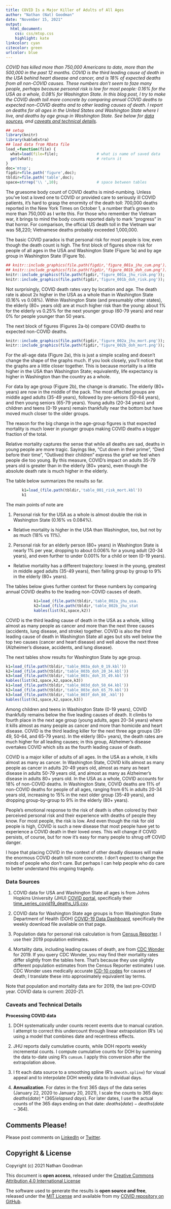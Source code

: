 ```yaml
---
title: COVID Is a Major Killer of Adults of All Ages
author: "Nathan (Nat) Goodman"
date: "November 15, 2021"
output:
  html_document:
    css: css/mtop.css
    highlight: kate
linkcolor: cyan
citecolor: green
urlcolor: blue
---
```


*COVID has killed more than 750,000 Americans to date, more than the 500,000 in the past 12 months. COVID is the third leading cause of death in the USA behind heart disease and cancer, and is 18% of expected deaths from all non-COVID causes. These numbers don’t seem to faze many people, perhaps because personal risk is low for most people: 0.16% for the USA as a whole, 0.08% for Washington State. In this blog post, I try to make the COVID death toll more concrete by comparing annual COVID deaths to expected non-COVID deaths and to other leading causes of death. I report on deaths for all ages in the United States and Washington State where I live, and deaths by age group in Washington State. See below for [data sources](#sources), and [caveats and technical details](#techdetails).*

```r
## setup
library(knitr)
library(kableExtra)
## load data from RData file
load_=function(file) {
  what=load(file=file);                 # what is name of saved data
  get(what);                            # return it
}
doc='mtop';
figdir=file.path('figure',doc);
tbldir=file.path('table',doc);
space=strrep('\\ ',10);                 # space between tables
```

The gruesome body count of COVID deaths is mind-numbing. Unless you've lost a loved one to COVID or provided care to seriously ill COVID patients, it's hard to grasp the enormity of the death toll: 700,000 deaths reported in the New York Times on October 1, a number that's grown to more than 750,000 as I write this. For those who remember the Vietnam war, it brings to mind the body counts reported daily to mark "progress" in that horror. For comparison, the official US death toll in the Vietnam war was 58,220; Vietnamese deaths probably exceeded 1,000,000.

The basic COVID paradox is that personal risk for most people is low, even though the death count is high. The first block of figures show risk for people of all ages in the USA and Washington State (Figure 1a) and by age group in Washington State (Figure 1b).

```r
## knitr::include_graphics(file.path(figdir,'figure_001a_jhu_cum.png'));
## knitr::include_graphics(file.path(figdir,'figure_001b_doh_cum.png'));
knitr::include_graphics(file.path(figdir,'figure_001a_jhu_risk.png'));
knitr::include_graphics(file.path(figdir,'figure_001b_doh_risk.png'));
```

Not surprisingly, COVID death rates vary by location and age. The death rate is about 2x higher in the USA as a whole than in Washington State (0.16% vs 0.08%). Within Washington State (and presumably other states), the elderly (80+ years old) are at much higher risk than the young: about 1% for the elderly vs 0.25% for the next younger group (60-79 years) and near 0% for people younger than 50 years.

The next block of figures (Figures 2a-b) compare COVID deaths to expected non-COVID deaths.

```r
knitr::include_graphics(file.path(figdir,'figure_002a_jhu_mort.png'));
knitr::include_graphics(file.path(figdir,'figure_002b_doh_mort.png'));
```

For the all-age data (Figure 2a), this is just a simple scaling and doesn't change the shape of the graphs much. If you look closely, you'll notice that the graphs are a little closer together. This is because mortality is a little higher in the USA than Washington State; equivalently, life expectancy is higher in Washington than the country as a whole.

For data by age group (Figure 2b), the change is dramatic. The elderly (80+ years) are now in the middle of the pack. The most affected groups are middle aged adults (35-49 years), followed by pre-seniors (50-64 years), and then young seniors (65-79 years). Young adults (20-34 years) and children and teens (0-19 years) remain thankfully near the bottom but have moved much closer to the older groups.

The reason for the big change in the age-group figures is that expected mortality is much lower in younger groups making COVID deaths a bigger fraction of the total. 

Relative mortality captures the sense that while all deaths are sad, deaths in young people are more tragic. Sayings like, "Cut down in their prime", "Died before their time", "Outlived their children" express the grief we feel when people die too young. By this measure, COVID's impact on adults 35-79 years old is greater than in the elderly (80+ years), even though the absolute death rate is much higher in the elderly.

The table below summarizes the results so far.

<!-- <center><div style="width: 40%"> -->
<!-- <div style="width: 45%; margin-left: auto; margin-right: auto;"> -->
<div style="width: 80%; margin-left: auto; margin-right: auto;">
```r
k1=load_(file.path(tbldir,'table_001_risk_mort.kbl'))
k1
```
</div>
<!-- </center></div> -->

The main points of note are

1. Personal risk for the USA as a whole is almost double the risk in Washington State (0.16% vs 0.084%). 
- Relative mortality is higher in the USA than Washington, too, but not by as much (18% vs 11%).
2. Personal risk for an elderly person (80+ years) in Washington State is nearly 1% per year, dropping to about 0.006% for a young adult (20-34 years), and even further to under 0.001% for a child or teen (0-19 years). 
- Relative mortality has a different trajectory: lowest in the young, greatest in middle aged adults (35-49 years), then falling group by group to 9% in the elderly (80+ years).

The tables below gives further context for these numbers by comparing annual COVID deaths to the leading non-COVID causes of death.

<div style="width: 65%; margin-left: auto; margin-right: auto;">
```r
k1=load_(file.path(tbldir,'table_002a_jhu_usa.kbl'))
k2=load_(file.path(tbldir,'table_002b_jhu_state.kbl'))
kables(list(k1,space,k2))
```
</div>

COVID is the third leading cause of death in the USA as a whole, killing almost as many people as cancer and more than the next three causes (accidents, lung disease, and stroke) together. COVID is also the third leading cause of death in Washington State all ages but sits well below the top two causes (cancer and heart disease) and well above the next three (Alzheimer's disease, accidents, and lung disease).

The next tables show results for Washington State by age group.

<!--- <div style="width: 90%; margin-left: auto; margin-right: auto;"> --->
```r
k1=load_(file.path(tbldir,'table_003a_doh_0_19.kbl'))
k2=load_(file.path(tbldir,'table_003b_doh_20_34.kbl'))
k3=load_(file.path(tbldir,'table_003c_doh_35_49.kbl'))
kables(list(k1,space,k2,space,k3))
k1=load_(file.path(tbldir,'table_003d_doh_50_64.kbl'))
k2=load_(file.path(tbldir,'table_003e_doh_65_79.kbl'))
k3=load_(file.path(tbldir,'table_003f_doh_80_.kbl'))
kables(list(k1,space,k2,space,k3))
```
<!--- </div> --->

Among children and teens in Washington State (0-19 years), COVID thankfully remains below the five leading causes of death. It climbs to fourth place in the next age group (young adults, ages 20-34 years) where it kills almost as many people as cancer and more than homicide and heart disease. COVID is the third leading killer for the next three age groups (35-49, 50-64, and 65-79 years). In the elderly (80+ years), the death rates are much higher for all leading causes; in this group, Alzheimer's disease overtakes COVID which sits as the fourth leading cause of death.

COVID is a major killer of adults of all ages. In the USA as a whole, it kills almost as many as cancer. In Washington State, COVID kills almost as many people as cancer in adults 20-49 years old, almost as many as heart disease in adults 50-79 years old, and almost as many as Alzheimer's disease in adults 80+ years old. In the USA as a whole, COVID accounts for 18% of  non-COVID deaths. In Washington State, COVID deaths are 11% of non-COVID deaths for people of all ages, ranging from 6% in adults 20-34 years old, increasing to 15% in the next older group (35-49 years), and dropping group-by-group to 9% in the elderly (80+ years).

People's emotional response to the risk of death is often colored by their perceived personal risk and their experience with 
deaths of people they know. For most people, the risk is low. And even though the risk for old people is high, COVID is such a new disease that most people have yet to experience a COVID death in their loved ones. This will change if COVID persists, of course, but for now it's easy for many people to shrug off COVID danger.

I hope that placing COVID in the context of other deadly diseases will make the enormous COVID death toll more concrete. I don't expect to change the minds of people who don't care. But perhaps I can help people who do care to better understand this ongoing tragedy. 

### Data Sources {#sources}

1. COVID data for USA and Washington State all ages is from Johns Hopkins University (JHU) [COVID portal](https://github.com/CSSEGISandData/COVID-19/), specifically their [time_series_covid19_deaths_US.csv](https://raw.githubusercontent.com/CSSEGISandData/COVID-19/master/csse_covid_19_data/csse_covid_19_time_series/time_series_covid19_deaths_US.csv).

2. COVID data for Washington State age groups is from Washington State Department of Health (DOH) [COVID-19 Data Dashboard](https://www.doh.wa.gov/Emergencies/COVID19/DataDashboard), specifically the weekly download file available on that page.

3. Population data for personal risk calculation is from [Census Reporter](https://censusreporter.org). I use their 2019 population estimates.

4. Mortality data, including leading causes of death, are from [CDC Wonder](https://wonder.cdc.gov/ucd-icd10-expanded.html) for 2019. If you query CDC Wonder, you may find their mortality rates differ slightly from the tables here. That's because they use slightly different population estimates from the Census Reporter estimates I use. CDC Wonder uses medically accurate [ICD-10 codes](https://www.icd10data.com/ICD10CM/Codes) for causes of death; I translate these into approximately equivalent lay terms.

Note that population and mortality data are for 2019, the last pre-COVID year. COVID data is current: 2020-21. 

### Caveats and Technical Details {#techdetails}

**Processing COVID data** 

1. DOH systematically under counts recent events due to manual curation. I attempt to correct this undercount through linear extrapolation (R’s `lm`) using a model that combines date and recentness effects.

2. JHU reports daily cumulative counts, while DOH reports weekly incremental counts. I compute cumulative counts for DOH by summing the data to-date using R's `cumsum`. I apply this conversion after the extrapolation above.

3. I fit each data source to a smoothing spline (R’s `smooth.spline`) for visual appeal and to interpolate DOH weekly data to individual days.

4. **Annualization**. For dates in the first 365 days of the data series (January 22, 2020 to January 20, 2021), I scale the counts to 365 days: $deaths(date)*(365/elapsed\ days)$. For later dates, I use the actual counts of the 365 days ending on that date: $deaths(date)-deaths(date-364)$.

## Comments Please!

Please post comments on [LinkedIn](www.linkedin.com/in/gnatgoodman) or [Twitter](https://twitter.com/gnatgoodman).

## Copyright & License

Copyright (c) 2021 Nathan Goodman

This document is **open access**, released under the [Creative Commons Attribution 4.0 International License](https://creativecommons.org/licenses/by/4.0)

The software used to generate the results is **open source and free**, released under the [MIT License](https://opensource.org/licenses/MIT) and available from my [COVID repository on GitHub](https://github.com/natgoodman/covid).
